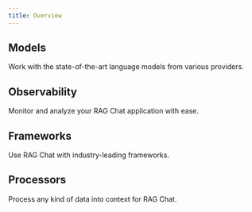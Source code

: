 ```yaml
---
title: Overview
---
```


## Models
Work with the state-of-the-art language models from various providers.
<CardGroup cols={2}>
  <Card title="OpenAI" href="/vector/sdks/rag-chat/integrations/openai" />
  <Card title="Together AI" href="/vector/sdks/rag-chat/integrations/togetherai" />
  <Card title="Anthropic" href="/vector/sdks/rag-chat/integrations/anthropic" />
  <Card title="Mistral AI" href="/vector/sdks/rag-chat/integrations/mistralai" />
  <Card title="OpenRouter" href="/vector/sdks/rag-chat/integrations/openrouter" />
  <Card title="Groq" href="/vector/sdks/rag-chat/integrations/groq" />
  <Card title="Ollama" href="/vector/sdks/rag-chat/integrations/ollama" />
  <Card title="Custom Models" href="/vector/sdks/rag-chat/integrations/custom" />
</CardGroup>

## Observability
Monitor and analyze your RAG Chat application with ease.
<CardGroup cols={2}>
  <Card title="Helicone" href="/vector/sdks/rag-chat/integrations/helicone" />
  <Card title="LangSmith" href="/vector/sdks/rag-chat/integrations/langsmith" />
  <Card title="Cloudflare AI Gateway" href="/vector/sdks/rag-chat/integrations/ai-gateway" />
</CardGroup>

## Frameworks
Use RAG Chat with industry-leading frameworks.
<CardGroup cols={2}>
  <Card title="Next.js" href="/vector/sdks/rag-chat/integrations/nextjs" />
  <Card title="Vercel AI SDK" href="/vector/sdks/rag-chat/integrations/vercel-ai" />
</CardGroup>

## Processors
Process any kind of data into context for RAG Chat.
<CardGroup cols={2}>
  <Card title="Unstructured" href="/vector/sdks/rag-chat/integrations/unstructured" />
  <Card title="LlamaParser" href="/vector/sdks/rag-chat/integrations/llama-parse" />
</CardGroup>